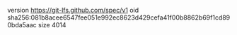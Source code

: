 version https://git-lfs.github.com/spec/v1
oid sha256:081b8acee6547fee051e992ec8623d429cefa41f00b8862b69f1cd890bda5aac
size 4014
